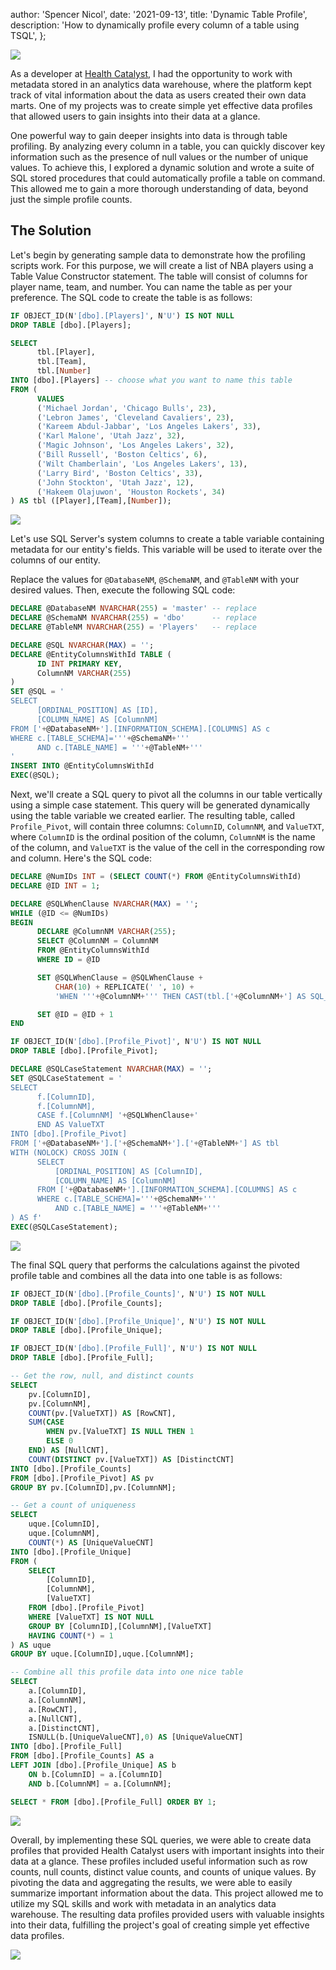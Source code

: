 
  author: 'Spencer Nicol',
  date: '2021-09-13',
  title: 'Dynamic Table Profile',
  description: 'How to dynamically profile every column of a table using TSQL',
};


<Image
  src='https://media.publit.io/file/dynamicTableProfile/dynamic-table-profile.webp'
  width={800}
  height={400}
/>

As a developer at [Health Catalyst](https://healthcatalyst.com), I had the
opportunity to work with metadata stored in an analytics data warehouse, where
the platform kept track of vital information about the data as users created
their own data marts. One of my projects was to create simple yet effective data
profiles that allowed users to gain insights into their data at a glance.

One powerful way to gain deeper insights into data is through table profiling.
By analyzing every column in a table, you can quickly discover key information
such as the presence of null values or the number of unique values. To achieve
this, I explored a dynamic solution and wrote a suite of SQL stored procedures
that could automatically profile a table on command. This allowed me to gain a
more thorough understanding of data, beyond just the simple profile counts.

## The Solution

Let's begin by generating sample data to demonstrate how the profiling scripts
work. For this purpose, we will create a list of NBA players using a Table Value
Constructor statement. The table will consist of columns for player name, team,
and number. You can name the table as per your preference. The SQL code to
create the table is as follows:

```sql
IF OBJECT_ID(N'[dbo].[Players]', N'U') IS NOT NULL
DROP TABLE [dbo].[Players];

SELECT
      tbl.[Player],
      tbl.[Team],
      tbl.[Number]
INTO [dbo].[Players] -- choose what you want to name this table
FROM (
      VALUES
      ('Michael Jordan', 'Chicago Bulls', 23),
      ('Lebron James', 'Cleveland Cavaliers', 23),
      ('Kareem Abdul-Jabbar', 'Los Angeles Lakers', 33),
      ('Karl Malone', 'Utah Jazz', 32),
      ('Magic Johnson', 'Los Angeles Lakers', 32),
      ('Bill Russell', 'Boston Celtics', 6),
      ('Wilt Chamberlain', 'Los Angeles Lakers', 13),
      ('Larry Bird', 'Boston Celtics', 33),
      ('John Stockton', 'Utah Jazz', 12),
      ('Hakeem Olajuwon', 'Houston Rockets', 34)
) AS tbl ([Player],[Team],[Number]);
```

<Image
  src='https://media.publit.io/file/dynamicTableProfile/data_example.webp'
  width={800}
  height={400}
/>

Let's use SQL Server's system columns to create a table variable containing
metadata for our entity's fields. This variable will be used to iterate over the
columns of our entity.

Replace the values for `@DatabaseNM`, `@SchemaNM`, and `@TableNM` with your
desired values. Then, execute the following SQL code:

```sql
DECLARE @DatabaseNM NVARCHAR(255) = 'master' -- replace
DECLARE @SchemaNM NVARCHAR(255) = 'dbo'      -- replace
DECLARE @TableNM NVARCHAR(255) = 'Players'   -- replace

DECLARE @SQL NVARCHAR(MAX) = '';
DECLARE @EntityColumnsWithId TABLE (
      ID INT PRIMARY KEY,
      ColumnNM VARCHAR(255)
)
SET @SQL = '
SELECT
      [ORDINAL_POSITION] AS [ID],
      [COLUMN_NAME] AS [ColumnNM]
FROM ['+@DatabaseNM+'].[INFORMATION_SCHEMA].[COLUMNS] AS c
WHERE c.[TABLE_SCHEMA]='''+@SchemaNM+'''
      AND c.[TABLE_NAME] = '''+@TableNM+'''
'
INSERT INTO @EntityColumnsWithId
EXEC(@SQL);
```

Next, we'll create a SQL query to pivot all the columns in our table vertically
using a simple case statement. This query will be generated dynamically using
the table variable we created earlier. The resulting table, called
`Profile_Pivot`, will contain three columns: `ColumnID`, `ColumnNM`, and
`ValueTXT`, where `ColumnID` is the ordinal position of the column, `ColumnNM`
is the name of the column, and `ValueTXT` is the value of the cell in the
corresponding row and column. Here's the SQL code:

```sql
DECLARE @NumIDs INT = (SELECT COUNT(*) FROM @EntityColumnsWithId)
DECLARE @ID INT = 1;

DECLARE @SQLWhenClause NVARCHAR(MAX) = '';
WHILE (@ID <= @NumIDs)
BEGIN
      DECLARE @ColumnNM VARCHAR(255);
      SELECT @ColumnNM = ColumnNM
      FROM @EntityColumnsWithId
      WHERE ID = @ID

      SET @SQLWhenClause = @SQLWhenClause +
          CHAR(10) + REPLICATE(' ', 10) +
          'WHEN '''+@ColumnNM+''' THEN CAST(tbl.['+@ColumnNM+'] AS SQL_VARIANT) '

      SET @ID = @ID + 1
END

IF OBJECT_ID(N'[dbo].[Profile_Pivot]', N'U') IS NOT NULL
DROP TABLE [dbo].[Profile_Pivot];

DECLARE @SQLCaseStatement NVARCHAR(MAX) = '';
SET @SQLCaseStatement = '
SELECT
      f.[ColumnID],
      f.[ColumnNM],
      CASE f.[ColumnNM] '+@SQLWhenClause+'
      END AS ValueTXT
INTO [dbo].[Profile_Pivot]
FROM ['+@DatabaseNM+'].['+@SchemaNM+'].['+@TableNM+'] AS tbl
WITH (NOLOCK) CROSS JOIN (
      SELECT
          [ORDINAL_POSITION] AS [ColumnID],
          [COLUMN_NAME] AS [ColumnNM]
      FROM ['+@DatabaseNM+'].[INFORMATION_SCHEMA].[COLUMNS] AS c
      WHERE c.[TABLE_SCHEMA]='''+@SchemaNM+'''
          AND c.[TABLE_NAME] = '''+@TableNM+'''
) AS f'
EXEC(@SQLCaseStatement);
```

<Image
  src='https://media.publit.io/file/dynamicTableProfile/generated_case-statement-data.webp'
  width={800}
  height={400}
/>

The final SQL query that performs the calculations against the pivoted profile
table and combines all the data into one table is as follows:

```sql
IF OBJECT_ID(N'[dbo].[Profile_Counts]', N'U') IS NOT NULL
DROP TABLE [dbo].[Profile_Counts];

IF OBJECT_ID(N'[dbo].[Profile_Unique]', N'U') IS NOT NULL
DROP TABLE [dbo].[Profile_Unique];

IF OBJECT_ID(N'[dbo].[Profile_Full]', N'U') IS NOT NULL
DROP TABLE [dbo].[Profile_Full];

-- Get the row, null, and distinct counts
SELECT
    pv.[ColumnID],
    pv.[ColumnNM],
    COUNT(pv.[ValueTXT]) AS [RowCNT],
    SUM(CASE
        WHEN pv.[ValueTXT] IS NULL THEN 1
        ELSE 0
    END) AS [NullCNT],
    COUNT(DISTINCT pv.[ValueTXT]) AS [DistinctCNT]
INTO [dbo].[Profile_Counts]
FROM [dbo].[Profile_Pivot] AS pv
GROUP BY pv.[ColumnID],pv.[ColumnNM];

-- Get a count of uniqueness
SELECT
    uque.[ColumnID],
    uque.[ColumnNM],
    COUNT(*) AS [UniqueValueCNT]
INTO [dbo].[Profile_Unique]
FROM (
    SELECT
        [ColumnID],
        [ColumnNM],
        [ValueTXT]
    FROM [dbo].[Profile_Pivot]
    WHERE [ValueTXT] IS NOT NULL
    GROUP BY [ColumnID],[ColumnNM],[ValueTXT]
    HAVING COUNT(*) = 1
) AS uque
GROUP BY uque.[ColumnID],uque.[ColumnNM];

-- Combine all this profile data into one nice table
SELECT
    a.[ColumnID],
    a.[ColumnNM],
    a.[RowCNT],
    a.[NullCNT],
    a.[DistinctCNT],
    ISNULL(b.[UniqueValueCNT],0) AS [UniqueValueCNT]
INTO [dbo].[Profile_Full]
FROM [dbo].[Profile_Counts] AS a
LEFT JOIN [dbo].[Profile_Unique] AS b
    ON b.[ColumnID] = a.[ColumnID]
    AND b.[ColumnNM] = a.[ColumnNM];

SELECT * FROM [dbo].[Profile_Full] ORDER BY 1;
```

<Image
  src='https://media.publit.io/file/dynamicTableProfile/output.webp'
  width={800}
  height={400}
/>

Overall, by implementing these SQL queries, we were able to create data profiles
that provided Health Catalyst users with important insights into their data at a
glance. These profiles included useful information such as row counts, null
counts, distinct value counts, and counts of unique values. By pivoting the data
and aggregating the results, we were able to easily summarize important
information about the data. This project allowed me to utilize my SQL skills and
work with metadata in an analytics data warehouse. The resulting data profiles
provided users with valuable insights into their data, fulfilling the project's
goal of creating simple yet effective data profiles.

<Image
  src='https://media.giphy.com/media/NmerZ36iBkmKk/giphy.gif'
  width={800}
  height={400}
/>

